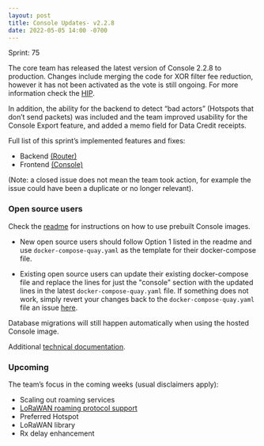 ```yaml
---
layout: post
title: Console Updates- v2.2.8
date: 2022-05-05 14:00 -0700
---
```


Sprint: 75

The core team has released the latest version of Console 2.2.8 to production. Changes include
merging the code for XOR filter fee reduction, however it has not been activated as the vote is
still ongoing. For more information check the
[HIP](https://github.com/helium/HIP/blob/main/0059-reduce-xor-filter-fees.md).

<!--truncate-->

In addition, the ability for the backend to detect “bad actors” (Hotspots that don’t send packets)
was included and the team improved usability for the Console Export feature, and added a memo field
for Data Credit receipts.

Full list of this sprint’s implemented features and fixes:

- Backend [(Router)](https://github.com/helium/router/milestone/13?closed=1)
- Frontend [(Console)](https://github.com/helium/console/milestone/13?closed=1)

(Note: a closed issue does not mean the team took action, for example the issue could have been a
duplicate or no longer relevant).

### Open source users

Check the [readme](https://github.com/helium/console) for instructions on how to use prebuilt
Console images.

- New open source users should follow Option 1 listed in the readme and use
  `docker-compose-quay.yaml` as the template for their docker-compose file.

- Existing open source users can update their existing docker-compose file and replace the lines for
  just the "console" section with the updated lines in the latest `docker-compose-quay.yaml` file.
  If something does not work, simply revert your changes back to the `docker-compose-quay.yaml` file
  an issue [here](https://github.com/helium/console/issues).

Database migrations will still happen automatically when using the hosted Console image.

Additional
[technical documentation](https://docs.helium.com/use-the-network/run-a-network-server/run-console/#console-setup).

### Upcoming

The team’s focus in the coming weeks (usual disclaimers apply):

- Scaling out roaming services
- [LoRaWAN roaming protocol support](https://lora-alliance.org/wp-content/uploads/2022/01/TR010-1.0.0-LoRaWAN-Roaming-Hub.pdf)
- Preferred Hotspot
- LoRaWAN library
- Rx delay enhancement
